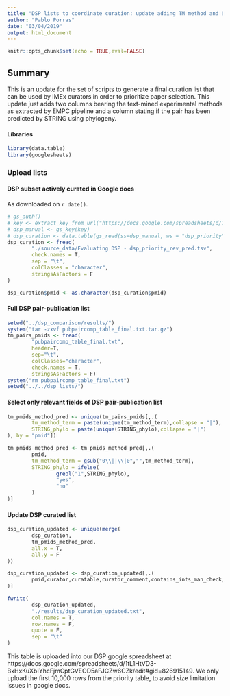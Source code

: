```yaml
---
title: "DSP lists to coordinate curation: update adding TM method and STRING predictions"
author: "Pablo Porras"
date: "03/04/2019"
output: html_document
---
```


```r
knitr::opts_chunk$set(echo = TRUE,eval=FALSE)
```

## Summary

This is an update for the set of scripts to generate a final curation list that can be used by IMEx curators in order to prioritize paper selection. This update just adds two columns bearing the text-mined experimental methods as extracted by EMPC pipeline and a column stating if the pair has been predicted by STRING using phylogeny. 

#### Libraries
```r
library(data.table)
library(googlesheets)
```

### Upload lists
#### DSP subset actively curated in Google docs
As downloaded on `r date()`.
```r
# gs_auth()
# key <- extract_key_from_url("https://docs.google.com/spreadsheets/d/1tL1HtVD3-BxHxKuXbIYhcFjmCptGVEOD5aFJCZw6CZk/edit#gid=989290982")
# dsp_manual <- gs_key(key)
# dsp_curation <- data.table(gs_read(ss=dsp_manual, ws = "dsp_priority",header=T))
dsp_curation <- fread(
        "./source_data/Evaluating DSP - dsp_priority_rev_pred.tsv",
        check.names = T,
        sep = "\t",
        colClasses = "character",
        stringsAsFactors = F
)

dsp_curation$pmid <- as.character(dsp_curation$pmid)
```

#### Full DSP pair-publication list
```r
setwd("../dsp_comparison/results/")
system("tar -zxvf pubpaircomp_table_final.txt.tar.gz")
tm_pairs_pmids <- fread(
        "pubpaircomp_table_final.txt",
        header=T,
        sep="\t",
        colClasses="character",
        check.names = T,
        stringsAsFactors = F)
system("rm pubpaircomp_table_final.txt")
setwd("../../dsp_lists/")
```

#### Select only relevant fields of DSP pair-publication list
```r
tm_pmids_method_pred <- unique(tm_pairs_pmids[,.(
        tm_method_term = paste(unique(tm_method_term),collapse = "|"),
        STRING_phylo = paste(unique(STRING_phylo),collapse = "|")
), by = "pmid"])

tm_pmids_method_pred <- tm_pmids_method_pred[,.(
        pmid,
        tm_method_term = gsub("0\\||\\|0","",tm_method_term),
        STRING_phylo = ifelse(
                grepl("1",STRING_phylo),
                "yes",
                "no"
        )
)]
```

#### Update DSP curated list
```r
dsp_curation_updated <- unique(merge(
        dsp_curation,
        tm_pmids_method_pred,
        all.x = T,
        all.y = F
))

dsp_curation_updated <- dsp_curation_updated[,.(
        pmid,curator,curatable,curator_comment,contains_ints_man_check,contains_ints_man_check_comment,prot_pairs,mesh,alzheimer,review,mutannot,relevance.up,DS.score.pred,DS.interest.up,DS.part_interest.up,relevance,DS.interest,DS.part_interest,ccline_uniprot,noncur_prot,imex_publ,imex_pair,GO_IPI_publ,GO_IPI_pair,BioGRID_publ,BioGRID_pair,tm_epmc_publ,tm_epmc_pair,tm_method_term,EVEX_publ,EVEX_pair,STRING_textmining_pair,reactome_publ,reactome_pair,OmniPath_interactions_publ,OmniPath_interactions_pair,OmniPath_ptm_publ,OmniPath_ptm_pair,STRING_pi_pair,iid_pred,STRING_phylo,sort
)]

fwrite(
        dsp_curation_updated,
        "./results/dsp_curation_updated.txt",
        col.names = T,
        row.names = F,
        quote = F,
        sep = "\t"
)
```

This table is uploaded into our DSP google spreadsheet at https://docs.google.com/spreadsheets/d/1tL1HtVD3-BxHxKuXbIYhcFjmCptGVEOD5aFJCZw6CZk/edit#gid=826915149. We only upload the first 10,000 rows from the priority table, to avoid size limitation issues in google docs. 

